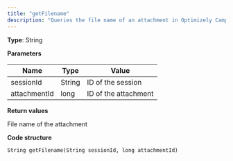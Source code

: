 ```yaml
---
title: "getFilename"
description: "Queries the file name of an attachment in Optimizely Campaign."
---
```


**Type**: String

**Parameters**

| Name         | Type   | Value                |
| ------------ | ------ | -------------------- |
| sessionId    | String | ID of the session    |
| attachmentId | long   | ID of the attachment |

**Return values**

File name of the attachment

**Code structure**

`String getFilename(String sessionId, long attachmentId)
`